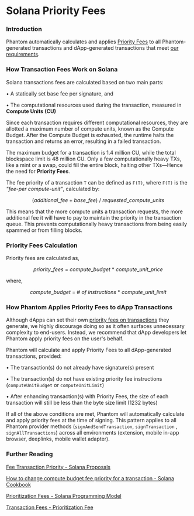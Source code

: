 # Solana Priority Fees

### Introduction

Phantom automatically calculates and applies [Priority Fees](https://docs.solana.com/proposals/fee_transaction_priority) to all Phantom-generated transactions and dApp-generated transactions that meet [our requirements](solana-priority-fees.md#how-phantom-applies-priority-fees-to-dapp-transactions).

### How Transaction Fees Work on Solana

Solana transactions fees are calculated based on two main parts:

• A statically set base fee per signature, and

• The computational resources used during the transaction, measured in **Compute Units** **(CU)**

Since each transaction requires different computational resources, they are allotted a maximum number of compute units, known as the Compute Budget. After the Compute Budget is exhausted, the runtime halts the transaction and returns an error, resulting in a failed transaction.

The maximum budget for a transaction is 1.4 million CU, while the total blockspace limit is 48 million CU. Only a few computationally heavy TXs, like a mint or a swap, could fill the entire block, halting other TXs—Hence the need for **Priority Fees**.

The fee priority of a transaction `T` can be defined as `F(T)`, where `F(T)` is the _"fee-per compute-unit"_, calculated by:

$$
(additional\_fee + base\_fee)\  /\  requested\_compute\_units
$$

This means that the more compute units a transaction requests, the more additional fee it will have to pay to maintain the priority in the transaction queue. This prevents computationally heavy transactions from being easily spammed or from filling blocks.

### Priority Fees Calculation

Priority fees are calculated as,

$$
priority\_fees\ =\ compute\_budget\ *\ compute\_unit\_price
$$

where,

$$
compute\_budget\ =\ \#\ of\ instructions\ *\ compute\_unit\_limit
$$

### How Phantom Applies Priority Fees to dApp Transactions

Although dApps can set their own [priority fees on transactions](https://solanacookbook.com/references/basic-transactions.html#how-to-change-compute-budget-fee-priority-for-a-transaction) they generate, we highly discourage doing so as it often surfaces unnecessary complexity to end-users. Instead, we recommend that dApp developers let Phantom apply priority fees on the user's behalf.

Phantom will calculate and apply Priority Fees to all dApp-generated transactions, provided:

• The transaction(s) do not already have signature(s) present

• The transaction(s) do not have existing priority fee instructions (`computeUnitBudget` or `computeUnitLimit`)

• After enhancing transaction(s) with Priority Fees, the size of each transaction will still be less than the byte size limit (1232 bytes)

If all of the above conditions are met, Phantom will automatically calculate and apply priority fees at the time of signing. This pattern applies to all Phantom provider methods (`signAndSendTransaction`, `signTransaction` , `signAllTransactions`) across all environments (extension, mobile in-app browser, deeplinks, mobile wallet adapter).

### Further Reading

[Fee Transaction Priority - Solana Proposals](https://docs.solana.com/proposals/fee_transaction_priority)

[How to change compute budget fee priority for a transaction - Solana Cookbook](https://solanacookbook.com/references/basic-transactions.html#how-to-change-compute-budget-fee-priority-for-a-transaction)

[Prioritization Fees - Solana Programming Model](https://docs.solana.com/developing/programming-model/runtime#prioritization-fees)

[Transaction Fees - Prioritization Fee](https://docs.solana.com/transaction_fees#prioritization-fee)
